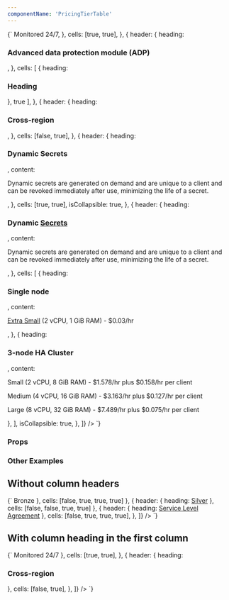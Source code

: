 ```yaml
---
componentName: 'PricingTierTable'
---
```


<LiveComponent>
  {`
    <PricingTierTable
      columns={['', 'Development', 'Starter']}
      rows={[
        {
          header: {
            heading: <h3>Monitored 24/7</h3>,
          },
          cells: [true, true],
        },
        {
          header: {
            heading: <h3>Advanced data protection module (ADP)</h3>,
          },
          cells: [
            {
              heading: <h3>Heading</h3>
            },
            true
          ],
        },
        {
          header: {
            heading: <h3>Cross-region</h3>,
          },
          cells: [false, true],
        },
        {
          header: {
            heading: <h3>Dynamic Secrets</h3>,
            content: <p>Dynamic secrets are generated on demand and are unique to a client and can be revoked immediately after use, minimizing the life of a secret.</p>,
          },
          cells: [true, true],
          isCollapsible: true,
        },
        {
          header: {
            heading: <h3>Dynamic <a href="#">Secrets</a></h3>,
            content: <p>Dynamic secrets are generated on demand and are unique to a client and can be revoked immediately after use, minimizing the life of a secret.</p>,
          },
          cells: [
            { 
              heading: <h3>Single node</h3>, 
              content: <p><a href="#">Extra Small</a> (2 vCPU, 1 GiB RAM) - $0.03/hr</p>,
            },
            {
              heading: <h3>3-node HA Cluster</h3>,
              content: <div><p>Small (2 vCPU, 8 GiB RAM) - $1.578/hr plus $0.158/hr per client</p><p>Medium (4 vCPU, 16 GiB RAM) - $3.163/hr plus $0.127/hr per client</p><p>Large (8 vCPU, 32 GiB RAM) - $7.489/hr plus $0.075/hr per client</p></div>
            },
          ],
          isCollapsible: true,
        },
      ]}
    />
  `}
</LiveComponent>

### Props
<PropsTable props={componentProps} />

### Other Examples

## Without column headers
<LiveComponent>
  {`
    <PricingTierTable
      columns={[]}
      rows={[
        { header: { heading: <a href="#" style={{ color: 'blue' }}>Bronze</a> }, cells: [false, true, true, true] },
        { header: { heading: <a href="#" style={{ color: 'blue' }}>Silver</a> }, cells: [false, false, true, true] },
        {
          header: { heading: <a href="#" style={{ color: 'blue' }}>Service Level Agreement</a> },
          cells: [false, true, true, true],
        },
      ]}
    />
  `}
</LiveComponent>

## With column heading in the first column
<LiveComponent>
  {`
    <PricingTierTable
      columns={['Development', 'Starter', 'Enterprise']}
      rows={[
        {
          header: { heading: <h3>Monitored 24/7</h3> },
          cells: [true, true],
        },
        {
          header: { heading: <h3>Cross-region</h3> },
          cells: [false, true],
        },
      ]}
    />
  `}
</LiveComponent>

